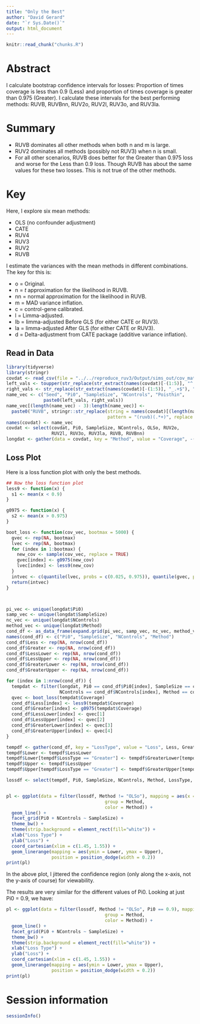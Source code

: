 ```yaml
---
title: "Only the Best"
author: "David Gerard"
date: "`r Sys.Date()`"
output: html_document
---
```


<!-- The file analysis/chunks.R contains chunks that define default settings
shared across the workflowr files. -->
```r
knitr::read_chunk("chunks.R")
```

# Abstract

I calculate bootstrap confidence intervals for losses: Proportion of times coverage is less than 0.9 (Less) and proportion of times coverage is greater than 0.975 (Greater). I calculate these intervals for the best performing methods: RUVB, RUVBnn, RUV2o, RUV2l, RUV3o, and RUV3la.

# Summary

* RUVB dominates all other methods when both n and m is large.
* RUV2 dominates all methods (possibly not RUV3) when n is small.
* For all other scenarios, RUVB does better for the Greater than 0.975 loss and worse for the Less than 0.9 loss. Though RUVB has about the same values for these two losses. This is not true of the other methods.



# Key

Here, I explore six mean methods:

* OLS (no confounder adjustment)
* CATE
* RUV4
* RUV3
* RUV2
* RUVB

I estimate the variances with the mean methods in different combinations. The key for this is:

* o = Original.
* n = $t$ approximation for the likelihood in RUVB.
* nn = normal approximation for the likelihood in RUVB.
* m = MAD variance inflation.
* c = control-gene calibrated.
* l = Limma-adjusted.
* lb = limma-adjusted Before GLS (for either CATE or RUV3).
* la = limma-adjusted After GLS (for either CATE or RUV3).
* d = Delta-adjustment from CATE package (additive variance inflation).

## Read in Data

```r
library(tidyverse)
library(stringr)
covdat <- read_csv(file = "../../reproduce_ruv3/Output/sims_out/cov_mat2.csv")
left_vals <- toupper(str_replace(str_extract(names(covdat)[-(1:5)], "^.+_"), "_", ""))
right_vals <- str_replace(str_extract(names(covdat)[-(1:5)], "_.+$"), "_", "")
name_vec <- c("Seed", "Pi0", "SampleSize", "NControls", "Poisthin",
              paste0(left_vals, right_vals))
name_vec[(length(name_vec) - 3):length(name_vec)] <-
  paste0("RUVB", stringr::str_replace(string = names(covdat)[(length(name_vec) - 3):length(name_vec)],
                                      pattern = "(ruvb)(.*+)", replace = "\\2"))
names(covdat) <- name_vec
covdat <- select(covdat, Pi0, SampleSize, NControls, OLSo, RUV2o,
                 RUV2l, RUV3o, RUV3la, RUVB, RUVBnn)
longdat <- gather(data = covdat, key = "Method", value = "Coverage", -(1:3))
```

## Loss Plot

Here is a loss function plot with only the best methods.
```r
## Now the loss function plot
less9 <- function(x) {
  s1 <- mean(x < 0.9)
}

g0975 <- function(x) {
  s2 <- mean(x > 0.975)
}

boot_loss <- function(cov_vec, bootmax = 5000) {
  gvec <- rep(NA, bootmax)
  lvec <- rep(NA, bootmax)
  for (index in 1:bootmax) {
    new_cov <- sample(cov_vec, replace = TRUE)    
    gvec[index] <- g0975(new_cov)
    lvec[index] <- less9(new_cov)
  }
  intvec <- c(quantile(lvec, probs = c(0.025, 0.975)), quantile(gvec, probs = c(0.025, 0.975)))
  return(intvec)
}



pi_vec <- unique(longdat$Pi0)
samp_vec <- unique(longdat$SampleSize)
nc_vec <- unique(longdat$NControls)
method_vec <- unique(longdat$Method)
cond_df <- as_data_frame(expand.grid(pi_vec, samp_vec, nc_vec, method_vec))
names(cond_df) <- c("Pi0", "SampleSize", "NControls", "Method")
cond_df$Less <- rep(NA, nrow(cond_df))
cond_df$Greater <- rep(NA, nrow(cond_df))
cond_df$LessLower <- rep(NA, nrow(cond_df))
cond_df$LessUpper <- rep(NA, nrow(cond_df))
cond_df$GreaterLower <- rep(NA, nrow(cond_df))
cond_df$GreaterUpper <- rep(NA, nrow(cond_df))

for (index in 1:nrow(cond_df)) {
  tempdat <- filter(longdat, Pi0 == cond_df$Pi0[index], SampleSize == cond_df$SampleSize[index],
                    NControls == cond_df$NControls[index], Method == cond_df$Method[index])
  qvec <- boot_loss(tempdat$Coverage)
  cond_df$Less[index] <- less9(tempdat$Coverage)
  cond_df$Greater[index] <- g0975(tempdat$Coverage)
  cond_df$LessLower[index] <- qvec[1]
  cond_df$LessUpper[index] <- qvec[2]
  cond_df$GreaterLower[index] <- qvec[3]
  cond_df$GreaterUpper[index] <- qvec[4]
}

tempdf <- gather(cond_df, key = "LossType", value = "Loss", Less, Greater)
tempdf$Lower <- tempdf$LessLower
tempdf$Lower[tempdf$LossType == "Greater"] <- tempdf$GreaterLower[tempdf$LossType == "Greater"]
tempdf$Upper <- tempdf$LessUpper
tempdf$Upper[tempdf$LossType == "Greater"] <- tempdf$GreaterUpper[tempdf$LossType == "Greater"]

lossdf <- select(tempdf, Pi0, SampleSize, NControls, Method, LossType, Loss, Lower, Upper)


pl <- ggplot(data = filter(lossdf, Method != "OLSo"), mapping = aes(x = LossType, y = Loss,
                                     group = Method,
                                     color = Method)) +
  geom_line() +
  facet_grid(Pi0 + NControls ~ SampleSize) +
  theme_bw() +
  theme(strip.background = element_rect(fill="white")) +
  xlab("Loss Type") +
  ylab("Loss") +
  coord_cartesian(xlim = c(1.45, 1.55)) +
  geom_linerange(mapping = aes(ymin = Lower, ymax = Upper),
                 position = position_dodge(width = 0.2))
print(pl)
```

In the above plot, I jittered the confidence region (only along the x-axis, not the y-axis of course) for viewability.


The results are very similar for the different values of Pi0. Looking at just Pi0 = 0.9, we have:

```r

pl <- ggplot(data = filter(lossdf, Method != "OLSo", Pi0 == 0.9), mapping = aes(x = LossType, y = Loss,
                                     group = Method,
                                     color = Method)) +
  geom_line() +
  facet_grid(Pi0 + NControls ~ SampleSize) +
  theme_bw() +
  theme(strip.background = element_rect(fill="white")) +
  xlab("Loss Type") +
  ylab("Loss") +
  coord_cartesian(xlim = c(1.45, 1.55)) +
  geom_linerange(mapping = aes(ymin = Lower, ymax = Upper),
                 position = position_dodge(width = 0.2))
print(pl)
```

# Session information

<!-- Insert the session information into the document -->
```r
sessionInfo()
```
